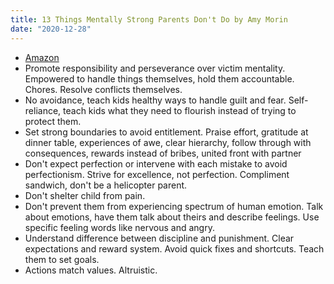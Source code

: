 ```yaml
---
title: 13 Things Mentally Strong Parents Don't Do by Amy Morin
date: "2020-12-28"
---
```


- [Amazon](https://www.amazon.com/gp/product/0062565753)
- Promote responsibility and perseverance over victim mentality. Empowered to handle things themselves, hold them accountable. Chores. Resolve conflicts themselves.
- No avoidance, teach kids healthy ways to handle guilt and fear. Self-reliance, teach kids what they need to flourish instead of trying to protect them.
- Set strong boundaries to avoid entitlement. Praise effort, gratitude at dinner table, experiences of awe, clear hierarchy, follow through with consequences, rewards instead of bribes, united front with partner
- Don't expect perfection or intervene with each mistake to avoid perfectionism. Strive for excellence, not perfection. Compliment sandwich, don't be a helicopter parent.
- Don't shelter child from pain.
- Don't prevent them from experiencing spectrum of human emotion. Talk about emotions, have them talk about theirs and describe feelings. Use specific feeling words like nervous and angry.
- Understand difference between discipline and punishment. Clear expectations and reward system. Avoid quick fixes and shortcuts. Teach them to set goals.
- Actions match values. Altruistic.
